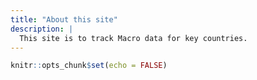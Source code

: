 ```yaml
---
title: "About this site"
description: |
  This site is to track Macro data for key countries. 
---
```


```r
knitr::opts_chunk$set(echo = FALSE)
```

